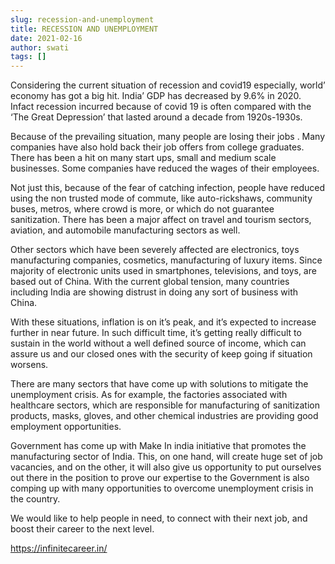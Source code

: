 ```yaml
---
slug: recession-and-unemployment
title: RECESSION AND UNEMPLOYMENT
date: 2021-02-16
author: swati
tags: []
---
```

Considering the current situation of recession and covid19 especially, world’ economy has got a big hit. India’ GDP has decreased by 9.6% in 2020. Infact recession incurred because of covid 19 is often compared with the ‘The Great Depression’ that lasted around a decade from 1920s-1930s.

Because of the prevailing situation, many people are losing their jobs . Many companies have also hold back their job offers from college graduates. There has been a hit on many start ups, small and medium scale businesses. Some companies have reduced the wages of their employees.

Not just this, because of the fear of catching infection, people have reduced using the non trusted mode of commute, like auto-rickshaws, community buses, metros, where crowd is more, or which do not guarantee sanitization. There has been a major affect on travel and tourism sectors, aviation, and automobile manufacturing sectors as well.

Other sectors which have been severely affected are electronics, toys manufacturing companies, cosmetics, manufacturing of luxury items. Since majority of electronic units used in smartphones, televisions, and toys, are based out of China. With the current global tension, many countries including India are showing distrust in doing any sort of business with China.

With these situations, inflation is on it’s peak, and it’s expected to increase further in near future. In such difficult time, it’s getting really difficult to sustain in the world without a well defined source of income, which can assure us and our closed ones with the security of keep going if situation worsens.

There are many sectors that have come up with solutions to mitigate the unemployment crisis. As for example, the factories associated with healthcare sectors, which are responsible for manufacturing of sanitization products, masks, gloves, and other chemical industries are providing good employment opportunities.

Government has come up with Make In india initiative that promotes the manufacturing sector of India. This, on one hand, will create huge set of job vacancies, and on the other, it will also give us opportunity to put ourselves out there in the position to prove our expertise to the Government is also comping up with many opportunities to overcome unemployment crisis in the country.

We would like to help people in need, to connect with their next job, and boost their career to the next level.

<https://infinitecareer.in/>

